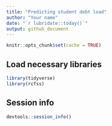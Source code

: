```yaml
---
title: "Predicting student debt load"
author: "Your name"
date: "`r lubridate::today()`"
output: github_document
---
```


```r
knitr::opts_chunk$set(cache = TRUE)
```

## Load necessary libraries

```r
library(tidyverse)
library(rcfss)
```


## Session info

```r
devtools::session_info()
```
